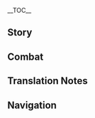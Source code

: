 {{CharacterTabs}}
{{LanguageTabs}}
{{Stub|1={{Meta/VO|tl=1|rm=1|Chinese}}}}
__TOC__
==Story==
{{VO/Story
|character           = Sayu
|language            = zh
|language_s          = zh
|language_t          = zh-tw
|name_s              = 早柚
|name_t              = 早柚

|vo_01_01_title_s    = 初次见面…
|vo_01_01_title_t    = 初次見面…
|vo_01_01_subtitle   = Hello
|vo_01_01_file       = VO_{language}{character} Hello.ogg
|vo_01_01_tx_s       = 「终末番」早柚，参上。<br />呼&mdash;&mdash;如果没有什么事情的话，我先去睡觉了。对了，不准趁我睡觉的时候偷偷摸我的头。
|vo_01_01_tx_t       = 「終末番」早柚，參上。<br />呼&mdash;&mdash;如果沒有什麼事情的話，我先去睡覺了。對了，不准趁我睡覺的時候偷偷摸我的頭。
|vo_01_01_rm         =
|vo_01_01_tl         =

|vo_02_01_title_s    = 闲聊・睡着
|vo_02_01_title_t    = 閒聊・睡著
|vo_02_01_subtitle   = Chat: Asleep
|vo_02_01_file       = VO_{language}{character} Chat - Asleep.ogg
|vo_02_01_tx_s       = 呼啊…呼噜呼噜&mdash;&mdash;
|vo_02_01_tx_t       = 呼啊…呼嚕呼嚕&mdash;&mdash;
|vo_02_01_rm         =
|vo_02_01_tl         =
|vo_02_02_title_s    = 闲聊・工作
|vo_02_02_title_t    = 閒聊・工作
|vo_02_02_subtitle   = Chat: Work
|vo_02_02_file       = VO_{language}{character} Chat - Work.ogg
|vo_02_02_tx_s       = 工作还不如睡觉。
|vo_02_02_tx_t       = 工作還不如睡覺。
|vo_02_02_rm         =
|vo_02_02_tl         =
|vo_02_03_title_s    = 闲聊・长高
|vo_02_03_title_t    = 閒聊・長高
|vo_02_03_subtitle   = Chat: Height
|vo_02_03_file       = VO_{language}{character} Chat - Height.ogg
|vo_02_03_tx_s       = 什么时候才能长高呢？
|vo_02_03_tx_t       = 什麼時候才能長高呢？
|vo_02_03_rm         =
|vo_02_03_tl         =

|vo_03_01_title_s    = 下雨的时候…
|vo_03_01_title_t    = 下雨的時候…
|vo_03_01_subtitle   = When It Rains
|vo_03_01_file       = VO_{language}{character} When It Rains.ogg
|vo_03_01_tx_s       = 快躲雨，被雨淋到就长不高了。
|vo_03_01_tx_t       = 快躲雨，被雨淋到就長不高了。
|vo_03_01_rm         =
|vo_03_01_tl         =
|vo_03_02_title_s    = 打雷的时候…
|vo_03_02_title_t    = 打雷的時候…
|vo_03_02_subtitle   = When Thunder Strikes
|vo_03_02_file       = VO_{language}{character} When Thunder Strikes.ogg
|vo_03_02_tx_s       = 好大的动静，不过只要整个人都钻到被子里就能安稳睡觉了。
|vo_03_02_tx_t       = 好大的動靜，不過只要整個人都鑽到被子裡就能安穩睡覺了。
|vo_03_02_rm         =
|vo_03_02_tl         =
|vo_03_03_title_s    = 下雪的时候…
|vo_03_03_title_t    = 下雪的時候…
|vo_03_03_subtitle   = When It Snows
|vo_03_03_file       = VO_{language}{character} When It Snows.ogg
|vo_03_03_tx_s       = 雪天很方便躲藏。比如说「雪降之隐」这种忍术，借助飘雪隐去身形，等别人察觉的时候，对方的眼前就只剩下飘落的雪花了。啊，你千万不要把这些告诉巫女姐姐。
|vo_03_03_tx_t       = 雪天很方便躲藏。比如說「雪降之隱」這種忍術，藉助飄雪隱去身形，等別人察覺的時候，對方的眼前就只剩下飄落的雪花了。啊，（你/妳）千萬不要把這些告訴巫女姐姐。
|vo_03_03_rm         =
|vo_03_03_tl         =
|vo_03_04_title_s    = 阳光很好…
|vo_03_04_title_t    = 陽光很好…
|vo_03_04_subtitle   = When the Sun Is Out
|vo_03_04_file       = VO_{language}{character} When the Sun Is Out.ogg
|vo_03_04_tx_s       = 舒舒服服的好天气，啊&mdash;&mdash;好困哦。
|vo_03_04_tx_t       = 舒舒服服的好天氣，啊&mdash;&mdash;好睏哦。
|vo_03_04_rm         =
|vo_03_04_tl         =
|vo_03_05_title_s    = 起风的时候…
|vo_03_05_title_t    = 起風的時候…
|vo_03_05_subtitle   = When It's Windy
|vo_03_05_file       = VO_{language}{character} When It's Windy.ogg
|vo_03_05_tx_s       = 风起之时，便是开溜的好时机。
|vo_03_05_tx_t       = 風起之時，便是開溜的好時機。
|vo_03_05_rm         =
|vo_03_05_tl         =
|vo_03_06_title_s    = 刮大风了…
|vo_03_06_title_t    = 颳大風了…
|vo_03_06_subtitle   = When the Wind Is Blowing
|vo_03_06_file       = VO_{language}{character} When the Wind Is Blowing.ogg
|vo_03_06_tx_s       = 风吹得眼睛睁不开了，不如就这样，闭起眼睛睡一觉吧。
|vo_03_06_tx_t       = 風吹得眼睛睜不開了，不如就這樣，閉起眼睛睡一覺吧。
|vo_03_06_rm         =
|vo_03_06_tl         =

|vo_04_01_title_s    = 早上好…
|vo_04_01_title_t    = 早安…
|vo_04_01_subtitle   = Good Morning
|vo_04_01_file       = VO_{language}{character} Good Morning.ogg
|vo_04_01_tx_s       = 已经…已经早上了吗？再睡10分钟…就10分钟嘛…那、那5分钟也行…呼…
|vo_04_01_tx_t       = 已經…已經早上了嗎？再睡10分鐘…就10分鐘嘛…那、那5分鐘也行…呼…
|vo_04_01_rm         =
|vo_04_01_tl         =
|vo_04_02_title_s    = 中午好…
|vo_04_02_title_t    = 午安…
|vo_04_02_subtitle   = Good Afternoon
|vo_04_02_file       = VO_{language}{character} Good Afternoon.ogg
|vo_04_02_tx_s       = 好困，午睡时间还没到吗？
|vo_04_02_tx_t       = 好睏，午睡時間還沒到嗎？
|vo_04_02_rm         =
|vo_04_02_tl         =
|vo_04_03_title_s    = 晚上好…
|vo_04_03_title_t    = 晚上好…
|vo_04_03_subtitle   = Good Evening
|vo_04_03_file       = VO_{language}{character} Good Evening.ogg
|vo_04_03_tx_s       = 确认完毕，方圆十里内没有巫女姐姐的踪影。今晚可以睡个好觉啦~
|vo_04_03_tx_t       = 確認完畢，方圓十里內沒有巫女姐姐的蹤影。今晚可以睡個好覺啦~
|vo_04_03_rm         =
|vo_04_03_tl         =
|vo_04_04_title_s    = 晚安…
|vo_04_04_title_t    = 晚安…
|vo_04_04_subtitle   = Good Night
|vo_04_04_file       = VO_{language}{character} Good Night.ogg
|vo_04_04_tx_s       = 终于…可以睡觉了…晚…晚安…
|vo_04_04_tx_t       = 終於…可以睡覺了…晚…晚安…
|vo_04_04_rm         =
|vo_04_04_tl         =

|vo_05_01_title_s    = 关于早柚自己・终末番
|vo_05_01_title_t    = 關於早柚自己・終末番
|vo_05_01_subtitle   = About {character}: Shuumatsuban
|vo_05_01_file       = VO_{language}{character} About {character} - Shuumatsuban.ogg
|vo_05_01_tx_s       = 我虽然属于「终末番」，但交给我的工作无非就是些情报收集、偷取物品之类的琐事。所以…所以不做也没有什么关系嘛。
|vo_05_01_tx_t       = 我雖然屬於「終末番」，但交給我的工作無非就是些情報收集、偷取物品之類的瑣事。所以…所以不做也沒有什麼關係嘛。
|vo_05_01_rm         =
|vo_05_01_tl         =
|vo_05_02_title_s    = 关于早柚自己・旷工
|vo_05_02_title_t    = 關於早柚自己・翹班
|vo_05_02_subtitle   = About {character}: Skiving
|vo_05_02_friendship = 4
|vo_05_02_file       = VO_{language}{character} About {character} - Skiving.ogg
|vo_05_02_tx_s       = 「终末番」的工作本来就没什么意义嘛，一直拖着不做，就会有更合适的人去做。但是睡觉不一样啊，只要睡得够久，说不定哪天就能长高了，这可是意义非凡的。
|vo_05_02_tx_t       = 「終末番」的工作本來就沒什麼意義嘛，一直拖著不做，就會有更合適的人去做。但是睡覺不一樣啊，只要睡得夠久，說不定哪天就能長高了，這可是意義非凡的。
|vo_05_02_rm         =
|vo_05_02_tl         =

|vo_06_01_title_s    = 关于我们・帮个忙
|vo_06_01_title_t    = 關於我們・幫個忙
|vo_06_01_subtitle   = About Us: Favor
|vo_06_01_file       = VO_{language}{character} About Us - Favor.ogg
|vo_06_01_tx_s       = 如果巫女姐姐来了，记得告诉我一声哦，我稍微睡…啊不，休息会儿。
|vo_06_01_tx_t       = 如果巫女姐姐來了，記得告訴我一聲哦，我稍微睡…啊不，休息一下。
|vo_06_01_rm         =
|vo_06_01_tl         =
|vo_06_02_title_s    = 关于我们・摸摸头
|vo_06_02_title_t    = 關於我們・摸摸頭
|vo_06_02_subtitle   = About Us: Headpats
|vo_06_02_friendship = 6
|vo_06_02_file       = VO_{language}{character} About Us - Headpats.ogg
|vo_06_02_tx_s       = 摸摸头？唔，如果是你的话...那好吧，我不会咬你的，但是不能摸太久了，否则会长不高的！
|vo_06_02_tx_t       = 摸摸頭？唔，如果是（你/妳）的話…那好吧，我不會咬（你/妳）的，但是不能摸太久了，否則會長不高的！
|vo_06_02_rm         =
|vo_06_02_tl         =

|vo_07_01_title_s    = 关于「神之眼」…
|vo_07_01_title_t    = 關於「神之眼」…
|vo_07_01_subtitle   = About the [[Vision]]
|vo_07_01_friendship = 4
|vo_07_01_file       = VO_{language}{character} About the Vision.ogg
|vo_07_01_tx_s       = 双手剑真的很重，光靠忍术的话，我肯定举不起来。但是有了「神之眼」就不一样了，所以不管怎么说，「神之眼」对我帮助很大。
|vo_07_01_tx_t       = 雙手劍真的很重，光靠忍術的話，我肯定舉不起來。但是有了「神之眼」就不一樣了，所以不管怎麼說，「神之眼」對我幫助很大。
|vo_07_01_rm         =
|vo_07_01_tl         =
|vo_07_02_title_s    = 有什么想要分享…
|vo_07_02_title_t    = 有什麼想要分享…
|vo_07_02_subtitle   = Something to Share
|vo_07_02_file       = VO_{language}{character} Something to Share.ogg
|vo_07_02_tx_s       = 老师说我是我们流派最后一代传人了。毕竟也不是什么特别适合战斗的流派，我学的也都是些逃跑和隐蔽气息用的忍术，这也是没办法的事情吧…
|vo_07_02_tx_t       = 老師說我是我們流派最後一代傳人了。畢竟也不是什麼特別適合戰鬥的流派，我學的也都是些逃跑和隱蔽氣息用的忍術，這也是沒辦法的事情吧…
|vo_07_02_rm         =
|vo_07_02_tl         =
|vo_07_03_title_s    = 感兴趣的见闻…
|vo_07_03_title_t    = 感興趣的見聞…
|vo_07_03_subtitle   = Interesting Things
|vo_07_03_file       = VO_{language}{character} Interesting Things.ogg
|vo_07_03_tx_s       = 你知道貉吗？一种比狸猫可爱得多的小动物，下次带你一起去看看吧~
|vo_07_03_tx_t       = （你/妳）知道貉嗎？一種比狸貓可愛得多的小動物，下次帶（你/妳）一起去看看吧~
|vo_07_03_rm         =
|vo_07_03_tl         =

|vo_08_01_title_s    = 关于神里绫华…
|vo_08_01_title_t    = 關於神里綾華…
|vo_08_01_subtitle   = About [[Kamisato Ayaka]]
|vo_08_01_friendship = 4
|vo_08_01_file       = VO_{language}{character} About Kamisato Ayaka.ogg
|vo_08_01_tx_s       = 神里家的大小姐优雅又端庄，但是她专门任命了一位巫女姐姐来监督我，不让我偷懒…怎会如此…
|vo_08_01_tx_t       = 神里家的大小姐優雅又端莊，但是她專門任命了一位巫女姐姐來監督我，不讓我偷懶…怎會如此…
|vo_08_01_rm         =
|vo_08_01_tl         =
|vo_08_02_title_s    = 关于神里绫人…
|vo_08_02_title_t    = 關於神里綾人…
|vo_08_02_subtitle   = About [[Kamisato Ayato]]
|vo_08_02_friendship = 4
|vo_08_02_file       = VO_{language}{character} About Kamisato Ayato.ogg
|vo_08_02_tx_s       = 我在树上休息的时候，经常会听到巫女姐姐们在聊他，似乎是一位工作很忙的大人。真是奇怪，工作什么的明明旷掉就好了…
|vo_08_02_tx_t       = 我在樹上休息的時候，經常會聽到巫女姐姐們在聊他，似乎是一位工作很忙的大人。真是奇怪，工作什麼的明明翹掉就好了…
|vo_08_02_rm         =
|vo_08_02_tl         =
|vo_08_03_title_s    = 关于托马…
|vo_08_03_title_t    = 關於托馬…
|vo_08_03_subtitle   = About [[Thoma]]
|vo_08_03_friendship = 4
|vo_08_03_file       = VO_{language}{character} About Thoma.ogg
|vo_08_03_tx_s       = 明明都有神之眼了，他每次出现还是缠着我说想要学忍术，真是搞不懂。而且我睡觉的时间都不够，哪有时间教他嘛。
|vo_08_03_tx_t       = 明明都有神之眼了，他每次出現還是纏著我說想要學忍術，真是搞不懂。而且我睡覺的時間都不夠，哪有時間教他嘛。
|vo_08_03_rm         =
|vo_08_03_tl         =
|vo_08_04_title_s    = 关于宵宫…
|vo_08_04_title_t    = 關於宵宮…
|vo_08_04_subtitle   = About [[Yoimiya]]
|vo_08_04_friendship = 4
|vo_08_04_file       = VO_{language}{character} About Yoimiya.ogg
|vo_08_04_tx_s       = 她每次碰到我就说什么，小狸猫我们一起去祭典玩之类的话。我才不是狸猫，也不想去祭典。说是一起去玩，其实就是想着在祭典上让我配合她的烟火表演忍术，但是这和「终末番」的工作有什么关联嘛！
|vo_08_04_tx_t       = 她每次碰到我就說什麼，小狸貓我們一起去祭典玩之類的話。我才不是狸貓，也不想去祭典。說是一起去玩，其實就是想著在祭典上讓我配合她的煙火表演忍術，但是這和「終末番」的工作有什麼關聯嘛！
|vo_08_04_rm         =
|vo_08_04_tl         =
|vo_08_05_title_s    = 关于雷电将军…
|vo_08_05_title_t    = 關於雷電將軍…
|vo_08_05_subtitle   = About the [[Raiden Shogun]]
|vo_08_05_friendship = 4
|vo_08_05_file       = VO_{language}{character} About the Raiden Shogun.ogg
|vo_08_05_tx_s       = 那位大人…不是我能见到的人物。想知道更多事情的话，或许问问绫华大小姐比较好。
|vo_08_05_tx_t       = 那位大人…不是我能見到的人物。想知道更多事情的話，或許問問綾華大小姐比較好。
|vo_08_05_rm         =
|vo_08_05_tl         =
|vo_08_06_title_s    = 关于八重神子…
|vo_08_06_title_t    = 關於八重神子…
|vo_08_06_subtitle   = About [[Yae Miko]]
|vo_08_06_friendship = 4
|vo_08_06_file       = VO_{language}{character} About Yae Miko.ogg
|vo_08_06_tx_s       = 她总喜欢摸我的头，可是我不敢咬她，也不敢反抗，总感觉如果拒绝了她会发生很可怕的事情。但是，再这样被摸下去，我会不会真的长不高了？怎么办呀…
|vo_08_06_tx_t       = 她總喜歡摸我的頭，可是我不敢咬她，也不敢反抗，總感覺如果拒絕了她會發生很可怕的事情。但是，再這樣被摸下去，我會不會真的長不高了？怎麼辦呀…
|vo_08_06_rm         =
|vo_08_06_tl         =
|vo_08_07_title_s    = 关于荒泷一斗…
|vo_08_07_title_t    = 關於荒瀧一斗…
|vo_08_07_subtitle   = About [[Arataki Itto]]
|vo_08_07_friendship = 4
|vo_08_07_file       = VO_{language}{character} About Arataki Itto.ogg
|vo_08_07_tx_s       = 怎么会有这么吵吵嚷嚷的人，而且他还能长这么高！
|vo_08_07_tx_t       = 怎麼會有這麼吵吵嚷嚷的人，而且他還能長這麼高！
|vo_08_07_rm         =
|vo_08_07_tl         =
|vo_08_08_title_s    = 关于久岐忍…
|vo_08_08_title_t    = 關於久岐忍…
|vo_08_08_subtitle   = About the [[Kuki Shinobu]]
|vo_08_08_friendship = 4
|vo_08_08_file       = VO_{language}{character} About the Kuki Ninja.ogg
|vo_08_08_tx_s       = 没什么印象的名字，让我想想…欸？她是荒泷一斗的小弟吗？那肯定也是干扰睡眠的人，毕竟有个词叫做一丘之貉，不对，是一丘之狸！
|vo_08_08_tx_t       = 沒什麼印象的名字，讓我想想…欸？她是荒瀧一斗的小弟嗎？那肯定也是干擾睡眠的人，畢竟有個詞叫做一丘之貉，不對，是一丘之狸！
|vo_08_08_rm         =
|vo_08_08_tl         =

|vo_09_01_title_s    = 想要了解早柚・其一
|vo_09_01_title_t    = 想要瞭解早柚・其一
|vo_09_01_subtitle   = More About {character}: I
|vo_09_01_file       = VO_{language}{character} More About {character} - 01.ogg
|vo_09_01_tx_s       = 呼&mdash;&mdash;
|vo_09_01_tx_t       = 呼&mdash;&mdash;
|vo_09_01_rm         =
|vo_09_01_tl         =
|vo_09_02_title_s    = 想要了解早柚・其二
|vo_09_02_title_t    = 想要瞭解早柚・其二
|vo_09_02_subtitle   = More About {character}: II
|vo_09_02_friendship = 3
|vo_09_02_file       = VO_{language}{character} More About {character} - 02.ogg
|vo_09_02_tx_s       = 呃…你是问我的忍术流派的名字吗？那个…想不起来了啦，我还没睡醒，我再去睡一觉，睡醒后说不定就能想起来了。
|vo_09_02_tx_t       = 呃…（你/妳）是問我的忍術流派的名字嗎？那個…想不起來了啦，我還沒睡醒，我再去睡一覺，睡醒後說不定就能想起來了。
|vo_09_02_rm         =
|vo_09_02_tl         =
|vo_09_03_title_s    = 想要了解早柚・其三
|vo_09_03_title_t    = 想要瞭解早柚・其三
|vo_09_03_subtitle   = More About {character}: III
|vo_09_03_friendship = 4
|vo_09_03_file       = VO_{language}{character} More About {character} - 03.ogg
|vo_09_03_tx_s       = 好吧，告诉你也行。你先答应我不准笑，不然我就再也不理你了。我们流派叫做&mdash;&mdash;呜呼流…<br />说是因为我们流派的忍术以戏弄敌人为长而取的名字，可是，可是…唉。
|vo_09_03_tx_t       = 好吧，告訴（你/妳）也行。（你/妳）先答應我不准笑，不然我就再也不理（你/妳）了。我們流派叫做&mdash;&mdash;嗚呼流…<br />說是因為我們流派的忍術以戲弄敵人為長而取的名字，可是，可是…唉。
|vo_09_03_rm         =
|vo_09_03_tl         =
|vo_09_04_title_s    = 想要了解早柚・其四
|vo_09_04_title_t    = 想要瞭解早柚・其四
|vo_09_04_subtitle   = More About {character}: IV
|vo_09_04_friendship = 5
|vo_09_04_file       = VO_{language}{character} More About {character} - 04.ogg
|vo_09_04_tx_s       = 你会爬树吗？我非常擅长这个，可以教你哦。还有，神社那边有棵树特别适合偷…啊不，特别适合小憩。下次你想睡午觉的时候，记得来找我，我们一起爬上去午睡吧。
|vo_09_04_tx_t       = （你/妳）會爬樹嗎？我非常擅長這個，可以教（你/妳）哦。還有，神社那邊有棵樹特別適合偷…啊不，特別適合小憩。下次（你/妳）想睡午覺的時候，記得來找我，我們一起爬上去午睡吧。
|vo_09_04_rm         =
|vo_09_04_tl         =
|vo_09_05_title_s    = 想要了解早柚・其五
|vo_09_05_title_t    = 想要瞭解早柚・其五
|vo_09_05_subtitle   = More About {character}: V
|vo_09_05_friendship = 6
|vo_09_05_file       = VO_{language}{character} More About {character} - 05.ogg
|vo_09_05_tx_s       = 其实这套衣服是老师给我的，说是以貉为原型做的，还有助于我逃跑什么的…然后又说我已经长大了可以独当一面了，但也要保护好自己，说完老师就离开了我。可我这个身高，真的能独当一面吗…<br />唔…欸？你是说你会陪着我吗？你真的不会离开我吗？
|vo_09_05_tx_t       = 其實這套衣服是老師給我的，說是以貉為原型做的，還有助於我逃跑什麼的…然後又說我已經長大了可以獨當一面了，但也要保護好自己，說完老師就離開了我。可是我這個身高，真的能獨當一面嗎…<br />唔…欸？（你/妳）是說（你/妳）會陪著我嗎？（你/妳）真的不會離開我嗎？
|vo_09_05_rm         =
|vo_09_05_tl         =

|vo_10_01_title_s    = 早柚的爱好…
|vo_10_01_title_t    = 早柚的愛好…
|vo_10_01_subtitle   = {character}'s Hobbies
|vo_10_01_file       = VO_{language}{character} Hobbies.ogg
|vo_10_01_tx_s       = 套上衣服上的帽子，不用担心会被巫女姐姐找到，然后睡个天昏地暗，这应该是世界上最幸福的事情了吧。
|vo_10_01_tx_t       = 套上衣服上的帽子，不用擔心會被巫女姐姐找到，然後睡個天昏地暗，這應該是世界上最幸福的事情了吧。
|vo_10_01_rm         =
|vo_10_01_tl         =
|vo_10_02_title_s    = 早柚的烦恼・误会
|vo_10_02_title_t    = 早柚的煩惱・誤會
|vo_10_02_subtitle   = {character}'s Troubles: Misunderstanding
|vo_10_02_file       = VO_{language}{character} Troubles - Misunderstanding.ogg
|vo_10_02_tx_s       = 很多人第一次见到我的时候，都会大呼小叫，还把我当成狸猫。可早柚就是早柚，才不是狸猫。
|vo_10_02_tx_t       = 很多人第一次見到我的時候，都會大呼小叫，還把我當成狸貓。可是早柚就是早柚，才不是狸貓。
|vo_10_02_rm         =
|vo_10_02_tl         =
|vo_10_03_title_s    = 早柚的烦恼・身高
|vo_10_03_title_t    = 早柚的煩惱・身高
|vo_10_03_subtitle   = {character}'s Troubles: Height
|vo_10_03_file       = VO_{language}{character} Troubles - Height.ogg
|vo_10_03_tx_s       = 什么时候才能长高呢？跟我同年的人身高都快是我的两倍了，可我还…不行，再睡久一点一定能长高的！我要睡觉了，晚安。
|vo_10_03_tx_t       = 什麼時候才能長高呢？跟我同年的人身高都快是我的兩倍了，可是我還…不行，再睡久一點一定能長高的！我要睡覺了，晚安。
|vo_10_03_rm         =
|vo_10_03_tl         =
|vo_10_04_title_s    = 早柚的烦恼・死循环
|vo_10_04_title_t    = 早柚的煩惱・死循環
|vo_10_04_subtitle   = {character}'s Troubles: Feedback Loop
|vo_10_04_file       = VO_{language}{character} Troubles - Feedback Loop.ogg
|vo_10_04_tx_s       = 我上次听人说，烦恼太多也会长不高…呜，我该怎么办才好…
|vo_10_04_tx_t       = 我上次聽人說，煩惱太多也會長不高…嗚，我該怎麼辦才好…
|vo_10_04_rm         =
|vo_10_04_tl         =
|vo_10_05_title_s    = 喜欢的食物…
|vo_10_05_title_t    = 喜歡的食物…
|vo_10_05_subtitle   = Favorite Food
|vo_10_05_file       = VO_{language}{character} Favorite Food.ogg
|vo_10_05_tx_s       = 能一下子提供很多能量的食物吧，比如说饭团。睡醒了吃一个就不会头晕眼花，然后又能继续睡觉了。
|vo_10_05_tx_t       = 能一下子提供很多能量的食物吧，比如說飯糰。睡醒了吃一個就不會頭暈眼花，然後又能繼續睡覺了。
|vo_10_05_rm         =
|vo_10_05_tl         =
|vo_10_06_title_s    = 讨厌的食物…
|vo_10_06_title_t    = 討厭的食物…
|vo_10_06_subtitle   = Least Favorite Food
|vo_10_06_file       = VO_{language}{character} Least Favorite Food.ogg
|vo_10_06_tx_s       = 想要长高的话，就不能挑食！说来最近好像身高也没有变化，是不是因为蔬菜吃少了，但是沙拉真的没办法提供饱腹感，而且还苦苦的，呜欸&mdash;&mdash;
|vo_10_06_tx_t       = 想要長高的話，就不能挑食！說來最近好像身高也沒有變化，是不是因為蔬菜吃少了，但是沙拉真的沒辦法提供飽腹感，而且還苦苦的，嗚欸&mdash;&mdash;
|vo_10_06_rm         =
|vo_10_06_tl         =

<!-- Receiving a Gift -->
|vo_11_01_title_s    = 收到赠礼・其一
|vo_11_01_title_t    = 收到贈禮・其一
|vo_11_01_subtitle   = Receiving a Gift: I
|vo_11_01_file       = VO_{language}{character} Receiving a Gift - 01.ogg
|vo_11_01_tx_s       = 肚子好饱。这下可以安心睡觉啦。
|vo_11_01_tx_t       = 肚子好飽。這下可以安心睡覺啦。
|vo_11_01_rm         = 
|vo_11_01_tl         = 

|vo_11_02_title_s    = 收到赠礼・其二
|vo_11_02_title_t    = 收到贈禮・其二
|vo_11_02_subtitle   = Receiving a Gift: II
|vo_11_02_file       = VO_{language}{character} Receiving a Gift - 02.ogg
|vo_11_02_tx_s       = 吃着吃着…就困了。
|vo_11_02_tx_t       = 吃著吃著…就睏了。
|vo_11_02_rm         = 
|vo_11_02_tl         = 

|vo_11_03_title_s    = 收到赠礼・其三
|vo_11_03_title_t    = 收到贈禮・其三
|vo_11_03_subtitle   = Receiving a Gift: III
|vo_11_03_file       = VO_{language}{character} Receiving a Gift - 03.ogg
|vo_11_03_tx_s       = 要想个办法…逃走。
|vo_11_03_tx_t       = 要想個辦法…逃走。
|vo_11_03_rm         = 
|vo_11_03_tl         = 

|vo_12_01_title_s    = 生日…
|vo_12_01_title_t    = 生日…
|vo_12_01_subtitle   = Birthday
|vo_12_01_file       = VO_{language}{character} Birthday.ogg
|vo_12_01_tx_s       = 你有什么想学的忍术吗？我可以教你！当然仅限于我会的。呃？你问我为什么不睡觉？嗯…我还不困，而且，而且今天是特别的日子，我不可以睡过去，因为我想亲口对你说&mdash;&mdash;生日快乐呀。
|vo_12_01_tx_t       = （你/妳）有什麼想學的忍術嗎？我可以教（你/妳）！當然僅限於我會的。呃？（你/妳）問我為什麼不睡覺？嗯…我還不睏，而且，而且今天是特別的日子，我不可以睡過去，因為我想親口對（你/妳）說&mdash;&mdash;生日快樂呀。
|vo_12_01_rm         =
|vo_12_01_tl         =

|vo_13_01_title_s    = 突破的感受・起
|vo_13_01_title_t    = 突破的感受・起
|vo_13_01_subtitle   = Feelings About Ascension: Intro
|vo_13_01_ascension  = 1
|vo_13_01_file       = VO_{language}{character} Feelings About Ascension -  01.ogg
|vo_13_01_tx_s       = 我有长高一点点吗？
|vo_13_01_tx_t       = 我有長高一點點嗎？
|vo_13_01_rm         =
|vo_13_01_tl         =
|vo_13_02_title_s    = 突破的感受・承
|vo_13_02_title_t    = 突破的感受・承
|vo_13_02_subtitle   = Feelings About Ascension: Building Up
|vo_13_02_ascension  = 2
|vo_13_02_file       = VO_{language}{character} Feelings About Ascension -  02.ogg
|vo_13_02_tx_s       = 太好了，能溜得更快了，这下子肯定不会被抓住了。
|vo_13_02_tx_t       = 太好了，能溜得更快了，這下子肯定不會被抓住了。
|vo_13_02_rm         =
|vo_13_02_tl         =
|vo_13_03_title_s    = 突破的感受・转
|vo_13_03_title_t    = 突破的感受・轉
|vo_13_03_subtitle   = Feelings About Ascension: Climax
|vo_13_03_ascension  = 4
|vo_13_03_file       = VO_{language}{character} Feelings About Ascension -  03.ogg
|vo_13_03_tx_s       = 谢谢你帮我收集了那么多材料，要是我自己来的话…肯定在路上就会睡着了。
|vo_13_03_tx_t       = 謝謝（你/妳）幫我收集了那麼多材料，要是我自己來的話…肯定在路上就會睡著了。
|vo_13_03_rm         =
|vo_13_03_tl         =
|vo_13_04_title_s    = 突破的感受・合
|vo_13_04_title_t    = 突破的感受・合
|vo_13_04_subtitle   = Feelings About Ascension: Conclusion
|vo_13_04_ascension  = 6
|vo_13_04_file       = VO_{language}{character} Feelings About Ascension -  04.ogg
|vo_13_04_tx_s       = 我好像确实像老师说的那样，可以独当一面了。这样子长不长高或许对我来说也没有那么重要了，因为现在重要的是…有你陪在我身边。
|vo_13_04_tx_t       = 我好像確實像老師說的那樣，可以獨當一面了。這樣子長不長高或許對我來說也沒有那麼重要了，因為現在重要的是…有（你/妳）陪在我身邊。
|vo_13_04_rm         =
|vo_13_04_tl         =
}}

==Combat==
{{Combat VO
|character           = Sayu
|language            = zh

|skill_1_tx_s        = 走啦。<small>''(Pressed Fuufuu Whirlwind Kick)''</small>
|skill_1_tx_t        =  走啦。<small>''(Pressed Fuufuu Whirlwind Kick)''</small>
|skill_1_rm          = Zǒu la.
|skill_1_tl          = Here I go.
|skill_2_tx_s        = 溜咯。 <small>''(Pressed Fuufuu Whirlwind Kick)''</small>
|skill_2_tx_t        = 溜囉。 <small>''(Pressed Fuufuu Whirlwind Kick)''</small>
|skill_2_rm          = Liū lo.
|skill_2_tl          = Gotta glide.
|skill_3_tx_s        = 咕噜，哈！…嘿呀。 <small>''(Pressed Fuufuu Whirlwind Kick)''</small>
|skill_3_tx_t        = 咕嚕，哈！…嘿呀。 <small>''(Pressed Fuufuu Whirlwind Kick)''</small>
|skill_3_rm          = Gūlū, hā! ...Hēi yā.
|skill_3_tl          = Whirr, whew! ...Ah.<ref group="TN •">{{lang|''Gūlū''|zh=咕噜}} is an onomatopoeia for rolling.</ref>
|skill_4_tx_s        = 极意遁走。 <small>''(Held Fuufuu Whirlwind Kick)''</small>
|skill_4_tx_t        = 極意遁走。 <small>''(Held Fuufuu Whirlwind Kick)''</small>
|skill_4_rm          = Jíyì dùnzǒu.
|skill_4_tl          = The ultimate ''tonjutsu'' (art of escape).<ref group="TN •">{{lang|''Jíyì''|zh=极意|zh_lit=extreme mind}} means "wholeheartedly" or "as hard as possible" in Mandarin; however, it is perhaps used here as the Mandarin reading of the Japanese word {{lang|''gokui''|ja=極意}}, meaning the innermost secret (ultimate and profound mastery) of an art or a technique.</ref><ref group="TN •" name="tonjutsu">While {{lang|''dùnzǒu''|zh={{wt|遁走}}|zh_lit=escape-walk}} and {{lang|''dùnshù''|zh=遁术|zh_lit=escape technique}} can mean the Taoist magic of invisibility, here they probably refer to the ninja art of escape known as {{lang|''tonsou-jutsu''|ja=遁走術|ja_lit=escape-run technique}} or {{lang|''tonjutsu''|ja=遁術|ja_lit=escape technique}}.</ref>
|skill_5_tx_s        = 抓不住我…呜。 <small>''(Held Fuufuu Whirlwind Kick)''</small>
|skill_5_tx_t        = 抓不住我…嗚。 <small>''(Held Fuufuu Whirlwind Kick)''</small>
|skill_5_rm          = Zhuā bù zhù wǒ...wū.
|skill_5_tl          = Can't catch me...whew.
|skill_6_tx_s        = 随风而遁…呜。 <small>''(Held Fuufuu Whirlwind Kick)''</small>
|skill_6_tx_t        = 隨風而遁…嗚。 <small>''(Held Fuufuu Whirlwind Kick)''</small>
|skill_6_rm          = Suí fēng ér dùn...wū.
|skill_6_tl          = The art of a quick escape (lit. "follow the wind and escape")... phew.<ref group="TN •">Probably a variant of {{lang|"watch the wind and escape"|zh=望风而遁|zh_rm=wàng fēng ér dùn}}, a Chinese idiom for a quick escape.</ref>

|burst_1_tx_s        = 分身之术。
|burst_1_tx_t        = 分身之術。
|burst_1_rm          = Fēnshēn zhī shù.
|burst_1_tl          = ''{{w|Fenshen|Bunshin}} no jutsu'' (clone technique).
|burst_2_tx_s        = 出来吧！
|burst_2_tx_t        = 出來吧！
|burst_2_rm          = Chūlái ba!
|burst_2_tl          = Come on out!
|burst_3_tx_s        = 嘿咻…呜。
|burst_3_tx_t        = 嘿咻…嗚。
|burst_3_rm          = Hēixiū... wū.
|burst_3_tl          = Yo-ho... phew.

|sprint-s_1_tx_s     = 疾风遁术。
|sprint-s_1_tx_t     = 疾風遁術。
|sprint-s_1_rm       = Jífēng dùnshù.
|sprint-s_1_tl       = ''Tonjutsu'' (escape art) of gale.<ref group="TN •" name="tonjutsu" />
|sprint-s_2_file     = Sprint Start 02,Sprint Start 03

|glider_1_file       = Deploying Wind Glider 01,Deploying Wind Glider 02,Deploying Wind Glider 03

|chest_1_tx_s        = 这个箱子…好像可以睡进去。
|chest_1_tx_t        = 這個箱子…好像可以睡進去。
|chest_1_rm          = Zhège xiāngzi... hǎoxiàng kěyǐ shuì jìnqù.
|chest_1_tl          = This chest... it seems I can get into it to take a nap.
|chest_2_tx_s        = 大丰收！可以睡觉了吗？
|chest_2_tx_t        = 大豐收！可以睡覺了嗎？
|chest_2_rm          = Dà fēngshōu! Kěyǐ shuìjiàole ma?
|chest_2_tl          = A great bumper harvest! Can I go to sleep now?
|chest_3_tx_s        = 是对长高有帮助的东西吗？
|chest_3_tx_t        = 是對長高有幫助的東西嗎？
|chest_3_rm          = Shì duì zhǎnggāo yǒu bāngzhù de dōngxi ma?
|chest_3_tl          = Is there anything useful to increase height?

|low-hp_1_tx_s       = 逃跑的话，该用…
|low-hp_1_tx_t       = 逃跑的話，該用…
|low-hp_1_rm         = Táopǎo dehuà, gāi yòng...
|low-hp_1_tl         = When fleeing, I should use...
|low-hp_2_tx_s       = 头晕乎乎的。
|low-hp_2_tx_t       = 頭暈乎乎的。
|low-hp_2_rm         = Tóuyūn hūhū de.
|low-hp_2_tl         = I feel kinda dizzy and woozy.
|low-hp_3_tx_s       = 呼，好累。
|low-hp_3_tx_t       = 呼，好累。
|low-hp_3_rm         = Hū, hǎo lèi.
|low-hp_3_tl         = Whew, so tired.

<!-- Ally at Low HP -->
|ally-low-hp_1_tx_s  = 我来掩护。
|ally-low-hp_1_tx_t  = 我來掩護。
|ally-low-hp_1_rm    = Wǒ lái yǎnhù.
|ally-low-hp_1_tl    = I'll cover.
|ally-low-hp_2_tx_s  = 先退下休息。
|ally-low-hp_2_tx_t  = 先退下休息。
|ally-low-hp_2_rm    = Xiān tuìxià xiūxí.
|ally-low-hp_2_tl    = Retreat and rest first.

|fallen_1_tx_s       = 没能...逃掉...
|fallen_1_tx_t       = 沒能…逃掉…
|fallen_1_rm         = Méi néng... táodiào...
|fallen_1_tl         = Couldn't... escape...
|fallen_2_tx_s       = …晚、晚安了…
|fallen_2_tx_t       = …晚、晚安了…
|fallen_2_rm         = ...Wǎn, wǎn'ān le...
|fallen_2_tl         = ...Good, good night...
|fallen_3_tx_s       = 不该偷懒的…
|fallen_3_tx_t       = 不該偷懶的…
|fallen_3_rm         = Bùgāi tōulǎn de...
|fallen_3_tl         = Shouldn't have been lazy...

|hit-l_1_tx_s        = 痛。
|hit-l_1_tx_t        = 痛。
|hit-l_1_rm          = Tòng.
|hit-l_1_tl          = Ouch.
|hit-l_2_file        = Light Hit Taken 02,Light Hit Taken 03,Light Hit Taken 04,Light Hit Taken 05,Light Hit Taken 06

|hit-h_1_tx_s        = 没躲开。
|hit-h_1_tx_t        = 沒躲開。
|hit-h_1_rm          = Méi duǒkāi.
|hit-h_1_tl          = Failed to dodge.
|hit-h_2_tx_s        = 呜，要晕倒了。
|hit-h_2_tx_t        = 嗚，要暈倒了。
|hit-h_2_rm          = Wū, yāo yūndǎole.
|hit-h_2_tl          = Ugh, I'm about to pass out.
|hit-h_3_file        = Heavy Hit Taken 03,Heavy Hit Taken 04,Heavy Hit Taken 05,Heavy Hit Taken 06

|join_1_tx_s         = 好困。
|join_1_tx_t         = 好睏。
|join_1_rm           = Hǎo kùn.
|join_1_tl           = So sleepy.
|join_2_tx_s         = 可以睡觉吗？
|join_2_tx_t         = 可以睡覺嗎？
|join_2_rm           = Kěyǐ shuìjiào ma?
|join_2_tl           = Can I go to sleep?
|join_3_tx_s         = 呜，居然被抓住了。
|join_3_tx_t         = 嗚，居然被抓住了。
|join_3_rm           = Wū, jūrán bèi zhuāzhùle.
|join_3_tl           = Argh, never thought I'd get caught.

|idle_1_file         = Standby 01, Standby 02

|atk-l_1_file        = Light Attack 01,Light Attack 02,Light Attack 03,Light Attack 04,Light Attack 05,Light Attack 06,Light Attack 07

|atk-m_1_file        = Mid Attack 01,Mid Attack 02,Mid Attack 03

|atk-h_1_file        = Heavy Attack 01,Heavy Attack 02,Heavy Attack 03

|climb_1_file        = Climbing 01,Climbing 02,Climbing 03,Climbing 04,Climbing 05

|climb-b_1_file      = Climbing Breath 01,Climbing Breath 02,Climbing Breath 03

|jump_1_file         = Jumping 01,Jumping 02,Jumping 03,Jumping 04,Jumping 05
}}

==Translation Notes==
{{Reflist|group=TN •}}

==Navigation==
{{Character Navbox|type=playable|link type=vo-zh}}